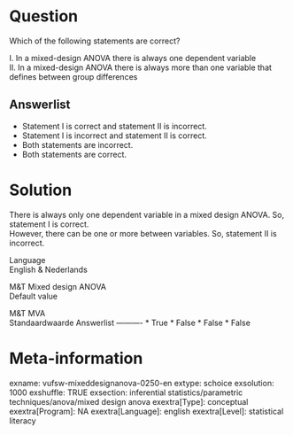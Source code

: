 Question
========
Which of the following statements are correct?  
  
I. In a mixed-design ANOVA there is always one dependent variable  
II. In a mixed-design ANOVA there is always more than one variable that
defines between group differences

Answerlist
----------
* Statement I is correct and statement II is incorrect.
* Statement I is incorrect and statement II is correct.
* Both statements are incorrect.
* Both statements are correct.

Solution
========





There is always only one dependent variable in a mixed design ANOVA. So,
statement I is correct.  
However, there can be one or more between variables. So, statement II is
incorrect.





Language  
English & Nederlands

M&T Mixed design ANOVA  
Default value

M&T MVA  
Standaardwaarde
Answerlist
----------
* True
* False
* False
* False

Meta-information
================
exname: vufsw-mixeddesignanova-0250-en
extype: schoice
exsolution: 1000
exshuffle: TRUE
exsection: inferential statistics/parametric techniques/anova/mixed design anova
exextra[Type]: conceptual
exextra[Program]: NA
exextra[Language]: english
exextra[Level]: statistical literacy

